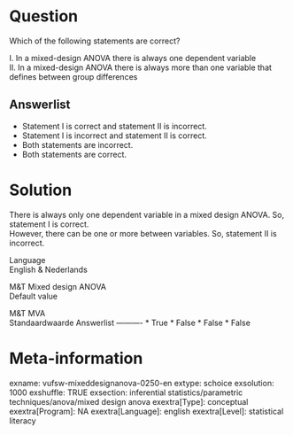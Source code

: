 Question
========
Which of the following statements are correct?  
  
I. In a mixed-design ANOVA there is always one dependent variable  
II. In a mixed-design ANOVA there is always more than one variable that
defines between group differences

Answerlist
----------
* Statement I is correct and statement II is incorrect.
* Statement I is incorrect and statement II is correct.
* Both statements are incorrect.
* Both statements are correct.

Solution
========





There is always only one dependent variable in a mixed design ANOVA. So,
statement I is correct.  
However, there can be one or more between variables. So, statement II is
incorrect.





Language  
English & Nederlands

M&T Mixed design ANOVA  
Default value

M&T MVA  
Standaardwaarde
Answerlist
----------
* True
* False
* False
* False

Meta-information
================
exname: vufsw-mixeddesignanova-0250-en
extype: schoice
exsolution: 1000
exshuffle: TRUE
exsection: inferential statistics/parametric techniques/anova/mixed design anova
exextra[Type]: conceptual
exextra[Program]: NA
exextra[Language]: english
exextra[Level]: statistical literacy

